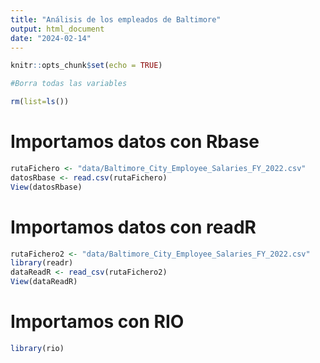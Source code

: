 ```yaml
---
title: "Análisis de los empleados de Baltimore"
output: html_document
date: "2024-02-14"
---
```


```r
knitr::opts_chunk$set(echo = TRUE)
```

```r
#Borra todas las variables

rm(list=ls())

```

# Importamos datos con Rbase

```r
rutaFichero <- "data/Baltimore_City_Employee_Salaries_FY_2022.csv"
datosRbase <- read.csv(rutaFichero) 
View(datosRbase)

```

# Importamos datos con readR

```r
rutaFichero2 <- "data/Baltimore_City_Employee_Salaries_FY_2022.csv"
library(readr)
dataReadR <- read_csv(rutaFichero2)
View(dataReadR)


```
# Importamos con RIO

```r
library(rio)





```
